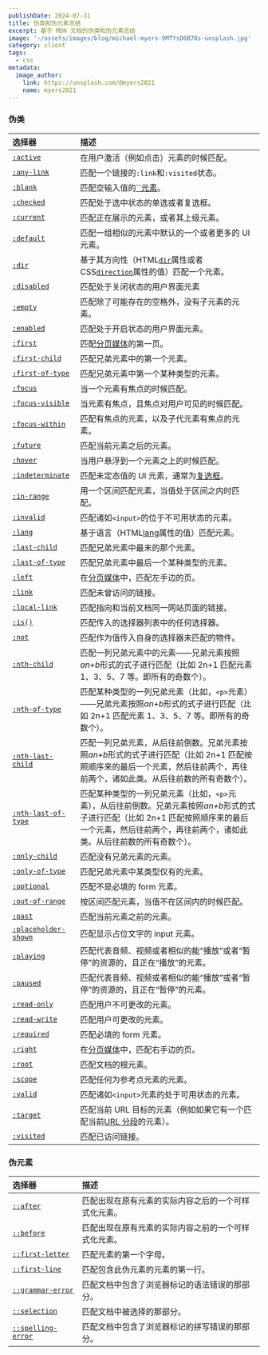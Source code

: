 ```yaml
---
publishDate: 2024-07-31
title: 伪类和伪元素总结
excerpt: 基于 MDN 文档的伪类和伪元素总结
image: '~/assets/images/blog/michael-myers-9MTYsD6B70s-unsplash.jpg'
category: client
tags:
  - css
metadata:
  image_author:
    link: https://unsplash.com/@myers2021
    name: myers2021
---
```


### 伪类

| 选择器                                                                                      | 描述                                                                                                                                                                                                            |
| :------------------------------------------------------------------------------------------ | :-------------------------------------------------------------------------------------------------------------------------------------------------------------------------------------------------------------- |
| [`:active`](https://developer.mozilla.org/zh-CN/docs/Web/CSS/:active)                       | 在用户激活（例如点击）元素的时候匹配。                                                                                                                                                                          |
| [`:any-link`](https://developer.mozilla.org/zh-CN/docs/Web/CSS/:any-link)                   | 匹配一个链接的`:link`和`:visited`状态。                                                                                                                                                                         |
| [`:blank`](https://developer.mozilla.org/zh-CN/docs/Web/CSS/:blank)                         | 匹配空输入值的[``元素](https://developer.mozilla.org/zh-CN/docs/Web/HTML/Element/input)。                                                                                                                       |
| [`:checked`](https://developer.mozilla.org/zh-CN/docs/Web/CSS/:checked)                     | 匹配处于选中状态的单选或者复选框。                                                                                                                                                                              |
| [`:current`](https://developer.mozilla.org/en-US/docs/Web/CSS/:current)                     | 匹配正在展示的元素，或者其上级元素。                                                                                                                                                                            |
| [`:default`](https://developer.mozilla.org/zh-CN/docs/Web/CSS/:default)                     | 匹配一组相似的元素中默认的一个或者更多的 UI 元素。                                                                                                                                                              |
| [`:dir`](https://developer.mozilla.org/zh-CN/docs/Web/CSS/:dir)                             | 基于其方向性（HTML[`dir`](https://developer.mozilla.org/zh-CN/docs/Web/HTML/Global_attributes/dir)属性或者 CSS[`direction`](https://developer.mozilla.org/zh-CN/docs/Web/CSS/direction)属性的值）匹配一个元素。 |
| [`:disabled`](https://developer.mozilla.org/zh-CN/docs/Web/CSS/:disabled)                   | 匹配处于关闭状态的用户界面元素                                                                                                                                                                                  |
| [`:empty`](https://developer.mozilla.org/zh-CN/docs/Web/CSS/:empty)                         | 匹配除了可能存在的空格外，没有子元素的元素。                                                                                                                                                                    |
| [`:enabled`](https://developer.mozilla.org/zh-CN/docs/Web/CSS/:enabled)                     | 匹配处于开启状态的用户界面元素。                                                                                                                                                                                |
| [`:first`](https://developer.mozilla.org/zh-CN/docs/Web/CSS/:first)                         | 匹配[分页媒体](https://developer.mozilla.org/zh-CN/docs/Web/CSS/CSS_paged_media)的第一页。                                                                                                                      |
| [`:first-child`](https://developer.mozilla.org/zh-CN/docs/Web/CSS/:first-child)             | 匹配兄弟元素中的第一个元素。                                                                                                                                                                                    |
| [`:first-of-type`](https://developer.mozilla.org/zh-CN/docs/Web/CSS/:first-of-type)         | 匹配兄弟元素中第一个某种类型的元素。                                                                                                                                                                            |
| [`:focus`](https://developer.mozilla.org/zh-CN/docs/Web/CSS/:focus)                         | 当一个元素有焦点的时候匹配。                                                                                                                                                                                    |
| [`:focus-visible`](https://developer.mozilla.org/zh-CN/docs/Web/CSS/:focus-visible)         | 当元素有焦点，且焦点对用户可见的时候匹配。                                                                                                                                                                      |
| [`:focus-within`](https://developer.mozilla.org/zh-CN/docs/Web/CSS/:focus-within)           | 匹配有焦点的元素，以及子代元素有焦点的元素。                                                                                                                                                                    |
| [`:future`](https://developer.mozilla.org/en-US/docs/Web/CSS/:future)                       | 匹配当前元素之后的元素。                                                                                                                                                                                        |
| [`:hover`](https://developer.mozilla.org/zh-CN/docs/Web/CSS/:hover)                         | 当用户悬浮到一个元素之上的时候匹配。                                                                                                                                                                            |
| [`:indeterminate`](https://developer.mozilla.org/zh-CN/docs/Web/CSS/:indeterminate)         | 匹配未定态值的 UI 元素，通常为[复选框](https://developer.mozilla.org/zh-CN/docs/Web/HTML/Element/input/checkbox)。                                                                                              |
| [`:in-range`](https://developer.mozilla.org/zh-CN/docs/Web/CSS/:in-range)                   | 用一个区间匹配元素，当值处于区间之内时匹配。                                                                                                                                                                    |
| [`:invalid`](https://developer.mozilla.org/zh-CN/docs/Web/CSS/:invalid)                     | 匹配诸如`<input>`的位于不可用状态的元素。                                                                                                                                                                       |
| [`:lang`](https://developer.mozilla.org/zh-CN/docs/Web/CSS/:lang)                           | 基于语言（HTML[lang](https://developer.mozilla.org/zh-CN/docs/Web/HTML/Global_attributes/lang)属性的值）匹配元素。                                                                                              |
| [`:last-child`](https://developer.mozilla.org/zh-CN/docs/Web/CSS/:last-child)               | 匹配兄弟元素中最末的那个元素。                                                                                                                                                                                  |
| [`:last-of-type`](https://developer.mozilla.org/zh-CN/docs/Web/CSS/:last-of-type)           | 匹配兄弟元素中最后一个某种类型的元素。                                                                                                                                                                          |
| [`:left`](https://developer.mozilla.org/zh-CN/docs/Web/CSS/:left)                           | 在[分页媒体](https://developer.mozilla.org/zh-CN/docs/Web/CSS/CSS_paged_media)中，匹配左手边的页。                                                                                                              |
| [`:link`](https://developer.mozilla.org/zh-CN/docs/Web/CSS/:link)                           | 匹配未曾访问的链接。                                                                                                                                                                                            |
| [`:local-link`](https://developer.mozilla.org/en-US/docs/Web/CSS/:local-link)               | 匹配指向和当前文档同一网站页面的链接。                                                                                                                                                                          |
| [`:is()`](https://developer.mozilla.org/zh-CN/docs/Web/CSS/:is)                             | 匹配传入的选择器列表中的任何选择器。                                                                                                                                                                            |
| [`:not`](https://developer.mozilla.org/zh-CN/docs/Web/CSS/:not)                             | 匹配作为值传入自身的选择器未匹配的物件。                                                                                                                                                                        |
| [`:nth-child`](https://developer.mozilla.org/zh-CN/docs/Web/CSS/:nth-child)                 | 匹配一列兄弟元素中的元素——兄弟元素按照*an+b*形式的式子进行匹配（比如 2n+1 匹配元素 1、3、5、7 等。即所有的奇数个）。                                                                                            |
| [`:nth-of-type`](https://developer.mozilla.org/zh-CN/docs/Web/CSS/:nth-of-type)             | 匹配某种类型的一列兄弟元素（比如，`<p>`元素）——兄弟元素按照*an+b*形式的式子进行匹配（比如 2n+1 匹配元素 1、3、5、7 等。即所有的奇数个）。                                                                       |
| [`:nth-last-child`](https://developer.mozilla.org/zh-CN/docs/Web/CSS/:nth-last-child)       | 匹配一列兄弟元素，从后往前倒数。兄弟元素按照*an+b*形式的式子进行匹配（比如 2n+1 匹配按照顺序来的最后一个元素，然后往前两个，再往前两个，诸如此类。从后往前数的所有奇数个）。                                    |
| [`:nth-last-of-type`](https://developer.mozilla.org/zh-CN/docs/Web/CSS/:nth-last-of-type)   | 匹配某种类型的一列兄弟元素（比如，`<p>`元素），从后往前倒数。兄弟元素按照*an+b*形式的式子进行匹配（比如 2n+1 匹配按照顺序来的最后一个元素，然后往前两个，再往前两个，诸如此类。从后往前数的所有奇数个）。       |
| [`:only-child`](https://developer.mozilla.org/zh-CN/docs/Web/CSS/:only-child)               | 匹配没有兄弟元素的元素。                                                                                                                                                                                        |
| [`:only-of-type`](https://developer.mozilla.org/zh-CN/docs/Web/CSS/:only-of-type)           | 匹配兄弟元素中某类型仅有的元素。                                                                                                                                                                                |
| [`:optional`](https://developer.mozilla.org/zh-CN/docs/Web/CSS/:optional)                   | 匹配不是必填的 form 元素。                                                                                                                                                                                      |
| [`:out-of-range`](https://developer.mozilla.org/zh-CN/docs/Web/CSS/:out-of-range)           | 按区间匹配元素，当值不在区间内的时候匹配。                                                                                                                                                                      |
| [`:past`](https://developer.mozilla.org/en-US/docs/Web/CSS/:past)                           | 匹配当前元素之前的元素。                                                                                                                                                                                        |
| [`:placeholder-shown`](https://developer.mozilla.org/zh-CN/docs/Web/CSS/:placeholder-shown) | 匹配显示占位文字的 input 元素。                                                                                                                                                                                 |
| [`:playing`](https://developer.mozilla.org/zh-CN/docs/Web/CSS/:playing)                     | 匹配代表音频、视频或者相似的能“播放”或者“暂停”的资源的，且正在“播放”的元素。                                                                                                                                    |
| [`:paused`](https://developer.mozilla.org/zh-CN/docs/Web/CSS/:paused)                       | 匹配代表音频、视频或者相似的能“播放”或者“暂停”的资源的，且正在“暂停”的元素。                                                                                                                                    |
| [`:read-only`](https://developer.mozilla.org/zh-CN/docs/Web/CSS/:read-only)                 | 匹配用户不可更改的元素。                                                                                                                                                                                        |
| [`:read-write`](https://developer.mozilla.org/zh-CN/docs/Web/CSS/:read-write)               | 匹配用户可更改的元素。                                                                                                                                                                                          |
| [`:required`](https://developer.mozilla.org/zh-CN/docs/Web/CSS/:required)                   | 匹配必填的 form 元素。                                                                                                                                                                                          |
| [`:right`](https://developer.mozilla.org/zh-CN/docs/Web/CSS/:right)                         | 在[分页媒体](https://developer.mozilla.org/zh-CN/docs/Web/CSS/CSS_paged_media)中，匹配右手边的页。                                                                                                              |
| [`:root`](https://developer.mozilla.org/zh-CN/docs/Web/CSS/:root)                           | 匹配文档的根元素。                                                                                                                                                                                              |
| [`:scope`](https://developer.mozilla.org/zh-CN/docs/Web/CSS/:scope)                         | 匹配任何为参考点元素的元素。                                                                                                                                                                                    |
| [`:valid`](https://developer.mozilla.org/zh-CN/docs/Web/CSS/:valid)                         | 匹配诸如`<input>`元素的处于可用状态的元素。                                                                                                                                                                     |
| [`:target`](https://developer.mozilla.org/zh-CN/docs/Web/CSS/:target)                       | 匹配当前 URL 目标的元素（例如如果它有一个匹配当前[URL 分段](https://en.wikipedia.org/wiki/Fragment_identifier)的元素）。                                                                                        |
| [`:visited`](https://developer.mozilla.org/zh-CN/docs/Web/CSS/:visited)                     | 匹配已访问链接。                                                                                                                                                                                                |

### 伪元素

| 选择器                                                                                  | 描述                                                 |
| :-------------------------------------------------------------------------------------- | :--------------------------------------------------- |
| [`::after`](https://developer.mozilla.org/zh-CN/docs/Web/CSS/::after)                   | 匹配出现在原有元素的实际内容之后的一个可样式化元素。 |
| [`::before`](https://developer.mozilla.org/zh-CN/docs/Web/CSS/::before)                 | 匹配出现在原有元素的实际内容之前的一个可样式化元素。 |
| [`::first-letter`](https://developer.mozilla.org/zh-CN/docs/Web/CSS/::first-letter)     | 匹配元素的第一个字母。                               |
| [`::first-line`](https://developer.mozilla.org/zh-CN/docs/Web/CSS/::first-line)         | 匹配包含此伪元素的元素的第一行。                     |
| [`::grammar-error`](https://developer.mozilla.org/zh-CN/docs/Web/CSS/::grammar-error)   | 匹配文档中包含了浏览器标记的语法错误的那部分。       |
| [`::selection`](https://developer.mozilla.org/zh-CN/docs/Web/CSS/::selection)           | 匹配文档中被选择的那部分。                           |
| [`::spelling-error`](https://developer.mozilla.org/zh-CN/docs/Web/CSS/::spelling-error) | 匹配文档中包含了浏览器标记的拼写错误的那部分。       |

